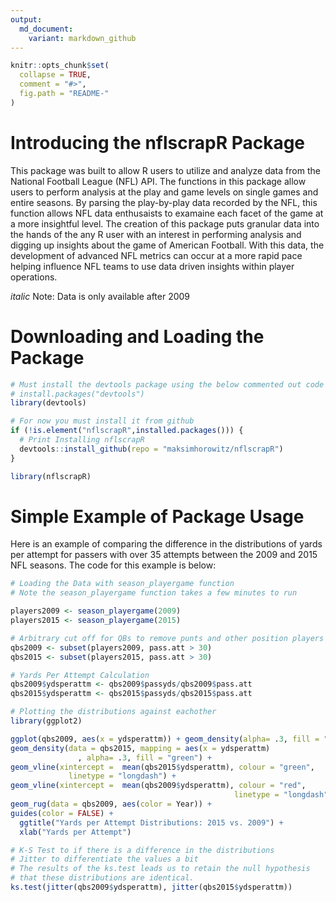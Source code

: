 ```yaml
---
output:
  md_document:
    variant: markdown_github
---
```


<!-- README.md is generated from README.Rmd. Please edit that file -->

```r
knitr::opts_chunk$set(
  collapse = TRUE,
  comment = "#>",
  fig.path = "README-"
)
```

# Introducing the nflscrapR Package

This package was built to allow R users to utilize and analyze data from the National Football League (NFL) API.  The functions in this package allow users to perform analysis at the play and game levels on single games and entire seasons.
By parsing the play-by-play data recorded by the NFL, this function allows NFL data enthusaists to examaine each facet of the game at a more insightful level.
The creation of this package puts granular data into the hands of the any R user with an interest in performing analysis and digging up insights about the game of American Football.  With this data, the development of advanced NFL metrics can  occur at a more rapid pace helping influence NFL teams to use data driven insights within player operations.

*italic* Note: Data is only available after 2009

# Downloading and Loading the Package

```r
# Must install the devtools package using the below commented out code
# install.packages("devtools")
library(devtools)

# For now you must install it from github
if (!is.element("nflscrapR",installed.packages())) {
  # Print Installing nflscrapR
  devtools::install_github(repo = "maksimhorowitz/nflscrapR")
}

library(nflscrapR)
```



# Simple Example of Package Usage

Here is an example of comparing the difference in the distributions of yards per attempt for passers with over 35 attempts between the 2009 and 2015 NFL seasons. The code for this example is below:

```r
# Loading the Data with season_playergame function
# Note the season_playergame function takes a few minutes to run

players2009 <- season_playergame(2009)
players2015 <- season_playergame(2015)

# Arbitrary cut off for QBs to remove punts and other position players who threw passes
qbs2009 <- subset(players2009, pass.att > 30)
qbs2015 <- subset(players2015, pass.att > 30)

# Yards Per Attempt Calculation
qbs2009$ydsperattm <- qbs2009$passyds/qbs2009$pass.att
qbs2015$ydsperattm <- qbs2015$passyds/qbs2015$pass.att

# Plotting the distributions against eachother
library(ggplot2)

ggplot(qbs2009, aes(x = ydsperattm)) + geom_density(alpha= .3, fill = "red") +
geom_density(data = qbs2015, mapping = aes(x = ydsperattm)
               , alpha= .3, fill = "green") + 
geom_vline(xintercept =  mean(qbs2015$ydsperattm), colour = "green", 
             linetype = "longdash") +  
geom_vline(xintercept =  mean(qbs2009$ydsperattm), colour = "red", 
                                                  linetype = "longdash") + geom_rug(data = qbs2015, aes(color = Year)) +
geom_rug(data = qbs2009, aes(color = Year)) +
guides(color = FALSE) + 
  ggtitle("Yards per Attempt Distributions: 2015 vs. 2009") +
  xlab("Yards per Attempt")

# K-S Test to if there is a difference in the distributions
# Jitter to differentiate the values a bit
# The results of the ks.test leads us to retain the null hypothesis
# that these distributions are identical.
ks.test(jitter(qbs2009$ydsperattm), jitter(qbs2015$ydsperattm))
```